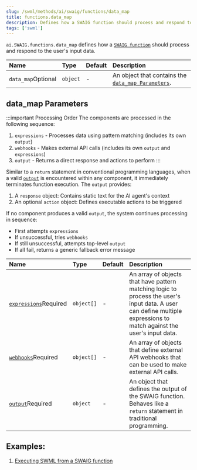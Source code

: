 ```yaml
---
slug: /swml/methods/ai/swaig/functions/data_map
title: functions.data_map
description: Defines how a SWAIG function should process and respond to the user's input data.
tags: ['swml']
---
```



`ai.SWAIG.functions.data_map` defines how a [`SWAIG function`](/swml/methods/ai/swaig/functions) should process and respond to the user's input data.



| Name                                                     | Type     | Default | Description                                                                |
|:---------------------------------------------------------|:---------|:--------|:---------------------------------------------------------------------------|
| `data_map`<span className="optional-arg">Optional</span> | `object` | -       | An object that contains the [`data_map Parameters`](#data_map-parameters). |

## **data_map Parameters**

:::important Processing Order
The components are processed in the following sequence:

1. `expressions` - Processes data using pattern matching (includes its own `output`)
2. `webhooks` - Makes external API calls (includes its own `output` and `expressions`) 
3. `output` - Returns a direct response and actions to perform
:::

Similar to a `return` statement in conventional programming languages, 
when a valid [`output`][output] is encountered within any component, 
it immediately terminates function execution. 
The `output` provides:
1. A `response` object: Contains static text for the AI agent's context
2. An optional `action` object: Defines executable actions to be triggered

If no component produces a valid `output`, the system continues processing in sequence:
- First attempts `expressions`
- If unsuccessful, tries `webhooks`
- If still unsuccessful, attempts top-level `output`
- If all fail, returns a generic fallback error message

| Name                                                                                      | Type       | Default | Description                                                                                                                                                           |
| :---------------------------------------------------------------------------------------- | :--------- | :------ | :-------------------------------------------------------------------------------------------------------------------------------------------------------------------- |
| [`expressions`](./data_map.expressions.mdx)<span className="required-arg">Required</span> | `object[]` | -       | An array of objects that have pattern matching logic to process the user's input data. A user can define multiple expressions to match against the user's input data. |
| [`webhooks`](./data_map.webhooks/index.mdx)<span className="required-arg">Required</span> | `object[]` | -       | An array of objects that define external API webhooks that can be used to make external API calls.                                                                    |
| [`output`][output]<span className="required-arg">Required</span>                          | `object`   | -       | An object that defines the output of the SWAIG function. Behaves like a `return` statement in traditional programming.                                                |

## **Examples:**

1. [Executing SWML from a SWAIG function](/swml/guides/ai/executing_swml)


[output]: /swml/methods/ai/swaig/functions/data_map/output